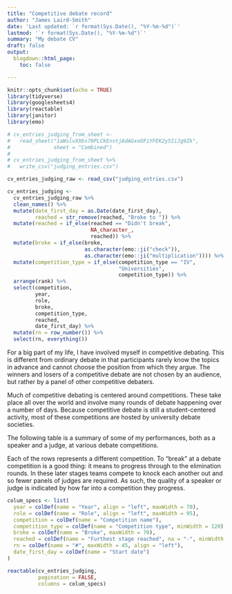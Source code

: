 ```yaml
---
title: "Competitive debate record"
author: "James Laird-Smith"
date: 'Last updated: `r format(Sys.Date(), "%Y-%m-%d")`'
lastmod: '`r format(Sys.Date(), "%Y-%m-%d")`'
summary: "My debate CV"
draft: false
output:
  blogdown::html_page:
    toc: false

---
```

<style>
.article-container {
  max-width: 1200px;
}

.article-date {
  display:none;
}
</style>


```r
knitr::opts_chunk$set(echo = TRUE)
library(tidyverse)
library(googlesheets4)
library(reactable)
library(janitor)
library(emo)
```


```r
# cv_entries_judging_from_sheet <-
#   read_sheet("1aWslvXXbs70PLCkEnvtjAdAGxoOFiYFEK2y5IiJg9Zk",
#              sheet = "Combined")
# 
# cv_entries_judging_from_sheet %>%
#   write_csv("judging_entries.csv")
```


```r
cv_entries_judging_raw <- read_csv("judging_entries.csv")
```


```r
cv_entries_judging <- 
  cv_entries_judging_raw %>% 
  clean_names() %>% 
  mutate(date_first_day = as.Date(date_first_day),
         reached = str_remove(reached, "Broke to ")) %>%
  mutate(reached = if_else(reached == "Didn't break",
                           NA_character_,
                           reached)) %>% 
  mutate(broke = if_else(broke,
                         as.character(emo::ji("check")),
                         as.character(emo::ji("multiplication")))) %>% 
  mutate(competition_type = if_else(competition_type == "IV",
                                    "Universities",
                                    competition_type)) %>% 
  arrange(rank) %>% 
  select(competition,
         year,
         role,
         broke,
         competition_type,
         reached,
         date_first_day) %>% 
  mutate(rn = row_number()) %>% 
  select(rn, everything())
```

For a big part of my life, I have involved myself in competitive debating.
This is different from ordinary debate in that participants rarely 
know the topics in advance and cannot choose the position from which they argue. 
The winners and losers of a competitive debate are not chosen by an audience, 
but rather by a panel of other competitive debaters. 

Much of competitive debating is centered around competitions. These take place 
all over the world and involve many rounds of debate happening over a number of
days. Because competitive debate is still a student-centered 
activity, most of these competitions are hosted by university debate societies.

The following table is a summary of some of my performances, both as a speaker
and a judge, at various debate competitions.

Each of the rows represents a different competition. To "break" at a debate
competition is a good thing: it means to progress through to the elimination 
rounds. In these later stages teams compete to knock each another out and 
so fewer panels of judges are required. As such, the quality of a speaker or
judge is indicated by how far into a competition they progress.

```r
colum_specs <- list(
  year = colDef(name = "Year", align = "left", maxWidth = 70),
  role = colDef(name = "Role", align = "left", maxWidth = 95),
  competition = colDef(name = "Competition name"),
  competition_type = colDef(name = "Competition type", minWidth = 120),
  broke = colDef(name = "Broke", maxWidth = 70),
  reached = colDef(name = "Furthest stage reached", na = "-", minWidth = 120),
  rn = colDef(name = "#", maxWidth = 45, align = "left"),
  date_first_day = colDef(name = "Start date")
)

reactable(cv_entries_judging,
          pagination = FALSE,
          columns = colum_specs)
```